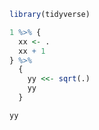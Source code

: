 ```r
library(tidyverse)
```

```r
1 %>% {
  xx <- .
  xx + 1
} %>% 
  {
    yy <<- sqrt(.)
    yy
  }
```

```r
yy
```

